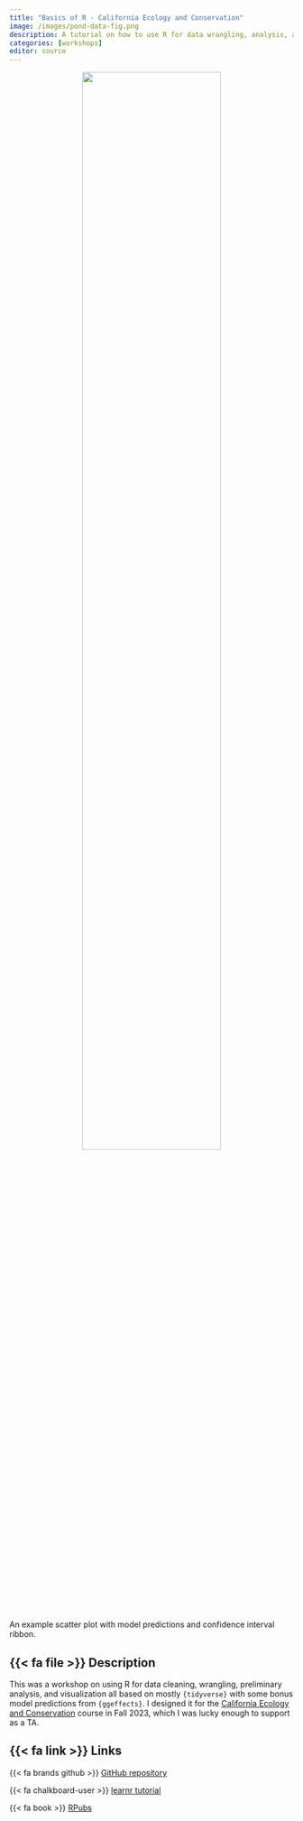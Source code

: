```yaml
---
title: "Basics of R - California Ecology and Conservation"
image: /images/pond-data-fig.png
description: A tutorial on how to use R for data wrangling, analysis, and visualization
categories: [workshops]
editor: source
---
```


<p align="center">
  <img src="/images/pond-data-fig.png" height="70%" width="70%">
  <p class="custom-figcaption">An example scatter plot with model predictions and confidence interval ribbon. </p>
</p>

## {{< fa file >}} Description

This was a workshop on using R for data cleaning, wrangling, preliminary analysis, and visualization all based on mostly `{tidyverse}` with some bonus model predictions from `{ggeffects}`. I designed it for the [California Ecology and Conservation](https://ucnrs.org/teaching/cec/) course in Fall 2023, which I was lucky enough to support as a TA. 

## {{< fa link >}} Links

{{< fa brands github >}} [GitHub repository](https://github.com/an-bui/CEC-R-tutorial)  

{{< fa chalkboard-user >}} [learnr tutorial](https://an-bui.shinyapps.io/CEC-R-tutorial/#section-about-and-credits)  

{{< fa book >}} [RPubs](https://rpubs.com/an-bui/CEC-R-tutorial)


